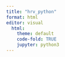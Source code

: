 ```yaml
---
title: "hrv_python"
format: html
editor: visual
  html:
    theme: default
    code-fold: TRUE
    jupyter: python3
---
```


```python


```
